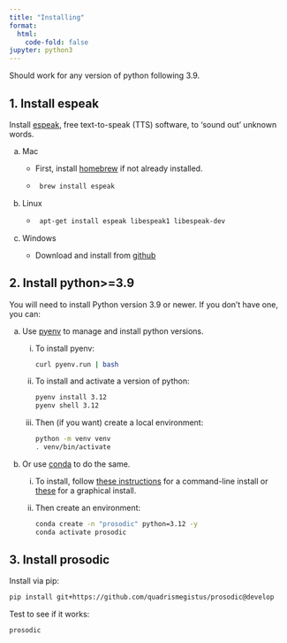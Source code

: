 ```yaml
---
title: "Installing"
format:
  html:
    code-fold: false
jupyter: python3
---
```



Should work for any version of python following 3.9. 


## 1. Install espeak

Install [espeak](https://espeak.sourceforge.net), free text-to-speak (TTS) software, to ‘sound out’ unknown words.

a. Mac
    * First, install [homebrew](brew.sh) if not already installed.
    
    * ```sh
    brew install espeak
    ```

a. Linux

    * ```sh
    apt-get install espeak libespeak1 libespeak-dev
    ```

a. Windows

    * Download and install from [github](https://github.com/espeak-ng/espeak-ng/releases/latest)




## 2. Install python>=3.9

You will need to install Python version 3.9 or newer. If you don't have one, you can:

a. Use [pyenv](https://github.com/pyenv/pyenv) to manage and install python versions.

    i. To install pyenv: 

        ```sh
        curl pyenv.run | bash
        ```

    i. To install and activate a version of python:

        ```sh
        pyenv install 3.12
        pyenv shell 3.12
        ```
    
    i. Then (if you want) create a local environment:

        ```sh
        python -m venv venv
        . venv/bin/activate
        ```

a. Or use [conda](https://docs.conda.io/projects/miniconda/en/latest) to do the same.

    i. To install, follow [these instructions](https://docs.conda.io/projects/miniconda/en/latest/#quick-command-line-install) for a command-line install or [these](https://docs.conda.io/projects/miniconda/en/latest/#latest-miniconda-installer-links) for a graphical install.

    i. Then create an environment:
      
        ```sh
        conda create -n "prosodic" python=3.12 -y
        conda activate prosodic
        ```


## 3. Install prosodic

Install via pip:

```sh
pip install git+https://github.com/quadrismegistus/prosodic@develop
```

Test to see if it works:

```sh
prosodic
```